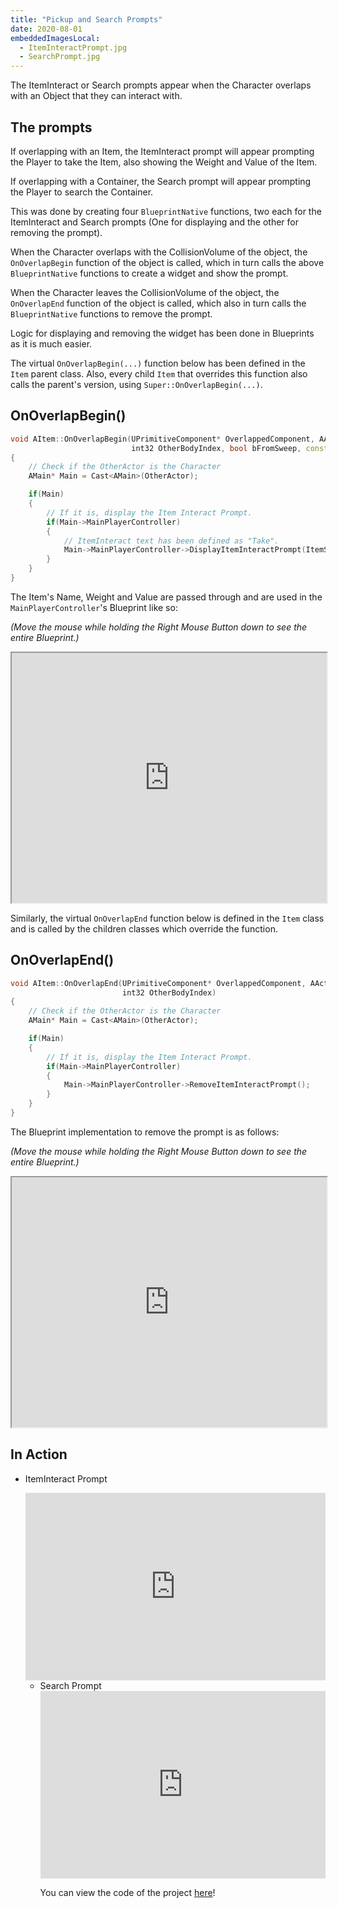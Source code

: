 ---
title: "Pickup and Search Prompts"
date: 2020-08-01
embeddedImagesLocal:
  - ItemInteractPrompt.jpg
  - SearchPrompt.jpg
---


The ItemInteract or Search prompts appear when the Character overlaps with an Object that they can interact with.

## The prompts

If overlapping with an Item, the ItemInteract prompt will appear prompting the Player to take the Item, also showing the Weight and Value
of the Item.

<GatsbyImage
  alt="ItemInteractPrompt.jpg"
  image={getImage(props.localImages[0])}
/>

If overlapping with a Container, the Search prompt will appear prompting the Player to search the Container.

<GatsbyImage alt="SearchPrompt.jpg" image={getImage(props.localImages[1])} />

This was done by creating four `BlueprintNative` functions, two each for the ItemInteract and Search prompts
(One for displaying and the other for removing the prompt).

When the Character overlaps with the CollisionVolume of the object, the `OnOverlapBegin` function of the object is called, which in
turn calls the above `BlueprintNative` functions to create a widget and show the prompt.

When the Character leaves the CollisionVolume of the object, the `OnOverlapEnd` function of the object is called, which also in
turn calls the `BlueprintNative` functions to remove the prompt.

Logic for displaying and removing the widget has been done in Blueprints as it is much easier.

The virtual `OnOverlapBegin(...)` function below has been defined in the `Item` parent class. Also, every child `Item` that overrides this function
also calls the parent's version, using `Super::OnOverlapBegin(...)`.

## OnOverlapBegin()

```cpp
void AItem::OnOverlapBegin(UPrimitiveComponent* OverlappedComponent, AActor* OtherActor, UPrimitiveComponent* OtherComp,
                           int32 OtherBodyIndex, bool bFromSweep, const FHitResult& SweepResult)
{
	// Check if the OtherActor is the Character
	AMain* Main = Cast<AMain>(OtherActor);

	if(Main)
	{
		// If it is, display the Item Interact Prompt.
		if(Main->MainPlayerController)
		{
			// ItemInteract text has been defined as "Take".
			Main->MainPlayerController->DisplayItemInteractPrompt(ItemStructure.ItemDisplayName.ToString(), ItemStructure.Weight, ItemStructure.Value, ItemInteractText);
		}
	}
}
```

The Item's Name, Weight and Value are passed through and are used in the `MainPlayerController`'s Blueprint like so:

_(Move the mouse while holding the Right Mouse Button down to see the entire Blueprint.)_

<iframe
  src="https://blueprintue.com/render/s06cjcma"
  width="100%"
  height="400px"
  scrolling="no"
  allowfullscreen
></iframe>

Similarly, the virtual `OnOverlapEnd` function below is defined in the `Item` class and is called by the children classes which override the function.

## OnOverlapEnd()

```cpp
void AItem::OnOverlapEnd(UPrimitiveComponent* OverlappedComponent, AActor* OtherActor, UPrimitiveComponent* OtherComp,
                         int32 OtherBodyIndex)
{
	// Check if the OtherActor is the Character
	AMain* Main = Cast<AMain>(OtherActor);

	if(Main)
	{
		// If it is, display the Item Interact Prompt.
		if(Main->MainPlayerController)
		{
			Main->MainPlayerController->RemoveItemInteractPrompt();
		}
	}
}
```

The Blueprint implementation to remove the prompt is as follows:

_(Move the mouse while holding the Right Mouse Button down to see the entire Blueprint.)_

<iframe
  src="https://blueprintue.com/render/zozqtwx9"
  width="100%"
  height="400px"
  scrolling="no"
  allowfullscreen
>
 </iframe>

## In Action

- ItemInteract Prompt

  <iframe
    src="https://www.youtube.com/embed/3ONy3fMEnmE"
    width="100%"
    height="300px"
    allowfullscreen
    frameborder="0"
  >
</iframe>

- Search Prompt
  <iframe
    src="https://www.youtube.com/embed/s4wPKBajsEo"
    width="100%"
    height="300px"
    allowfullscreen
    frameborder="0"
  >
</iframe>

You can view the code of the project [here](https://github.com/1Gokul/MedievalCombatProject)!
